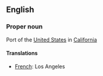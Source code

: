 ==English==

===Proper noun===

Port of the [[United States]] in [[California]]

====Translations====

*[[French]]: Los Angeles